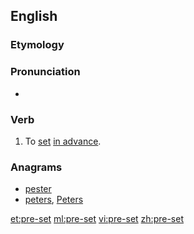 {{also|preset}}
==English==

===Etymology===
{{prefix|pre|set|lang=en}}

===Pronunciation===
* {{IPA|/ˈpriːsɛt/}}

===Verb===
{{en-verb|pre-sets|pre-setting|pre-set|pre-set}}

# To [[set]] [[in advance]].

===Anagrams===
* [[pester#English|pester]]
* [[peters#English|peters]], [[Peters#English|Peters]]

[[et:pre-set]]
[[ml:pre-set]]
[[vi:pre-set]]
[[zh:pre-set]]
